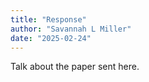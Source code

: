 ```yaml
---
title: "Response"
author: "Savannah L Miller"
date: "2025-02-24"
---
```


Talk about the paper sent here. 